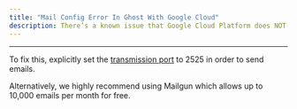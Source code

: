 ```yaml
---
title: "Mail Config Error In Ghost With Google Cloud"
description: There’s a known issue that Google Cloud Platform does NOT allow any traffic on port 25 on a [Compute Engine instance](https://cloud.google.com/compute/tutorials/sending-mail/).
---
```


***

To fix this, explicitly set the [transmission port](https://github.com/TryGhost/Ghost/issues/6969#issuecomment-314294719) to 2525 in order to send emails.

Alternatively, we highly recommend using Mailgun which allows up to 10,000 emails per month for free.
